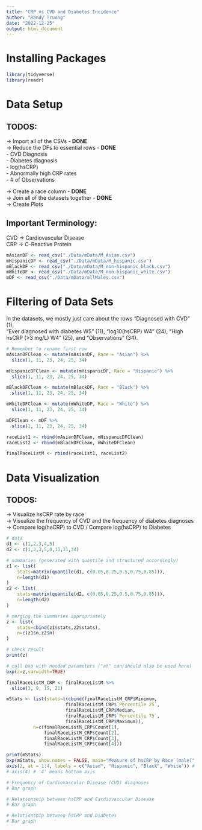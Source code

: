 ```yaml
---
title: "CRP vs CVD and Diabetes Incidence"
author: "Randy Truong"
date: "2022-12-25"
output: html_document
---
```

# Installing Packages 

```r
library(tidyverse)
library(readr)
```

# Data Setup  

## TODOS: 
-> Import all of the CSVs - **DONE**   
-> Reduce the DFs to essential rows - **DONE**   
  - CVD Diagnosis    
  - Diabetes diagnosis    
  - log(hsCRP)   
  - Abnormally high CRP rates    
  - # of Observations      
        
-> Create a race column - **DONE**    
-> Join all of the datasets together - **DONE**   
-> Create Plots     

## Important Terminology: 
CVD -> Cardiovascular Disease           
CRP -> C-Reactive Protein           

```r
mAsianDF <- read_csv("./Data/mData/M_Asian.csv")
mHispanicDF <- read_csv("./Data/mData/M_hispanic.csv")
mBlackDF <- read_csv("./Data/mData/M_non-hispanic_black.csv")
mWhiteDF <- read_csv("./Data/mData/M_non-hispanic_white.csv")
mDF <- read_csv("./Data/mData/allMales.csv")
```

# Filtering of Data Sets 

In the datasets, we mostly just care about the rows "Diagnosed with CVD" (1),  
"Ever diagnosed with diabetes W5" (11), "log10(hsCRP) W4" (24), "High hsCRP (>3 mg/L) W4" (25), and "Observations" (34).

```r

# Remember to rename first row 
mAsianDFClean <- mutate(mAsianDF, Race = "Asian") %>% 
  slice(1, 11, 23, 24, 25, 34) 

mHispanicDFClean <- mutate(mHispanicDF, Race = "Hispanic") %>% 
  slice(1, 11, 23, 24, 25, 34) 

mBlackDFClean <- mutate(mBlackDF, Race = "Black") %>% 
  slice(1, 11, 23, 24, 25, 34) 

mWhiteDFClean <- mutate(mWhiteDF, Race = "White") %>% 
  slice(1, 11, 23, 24, 25, 34) 

mDFClean <- mDF %>% 
  slice(1, 11, 23, 24, 25, 34)

```

```r
raceList1 <- rbind(mAsianDFClean, mHispanicDFClean)
raceList2 <- rbind(mBlackDFClean, mWhiteDFClean)

finalRaceListM <- rbind(raceList1, raceList2)

```


# Data Visualization  

## TODOS: 

-> Visualize hsCRP rate by race     
-> Visualize the frequency of CVD and the frequency of diabetes diagnoses    
-> Compare log(hsCRP) to CVD / Compare log(hsCRP) to Diabetes    

```r
# data
d1 <- c(1,2,3,4,5)
d2 <- c(1,2,3,5,8,13,21,34)

# summaries (generated with quantile and structured accordingly)
z1 <- list(
    stats=matrix(quantile(d1, c(0.05,0.25,0.5,0.75,0.85))),
    n=length(d1)
)
z2 <- list(
    stats=matrix(quantile(d2, c(0.05,0.25,0.5,0.75,0.85))),
    n=length(d2)
)

# merging the summaries appropriately
z <- list(
    stats=cbind(z1$stats,z2$stats),
    n=c(z1$n,z2$n)
)

# check result
print(z)

# call bxp with needed parameters ("at" can/should also be used here)
bxp(z=z,varwidth=TRUE)
```

```r
finalRaceListM_CRP <- finalRaceListM %>% 
  slice(3, 9, 15, 21)

mStats <- list(stats=t(cbind(finalRaceListM_CRP$Minimum,
                      finalRaceListM_CRP$`Percentile 25`,
                      finalRaceListM_CRP$Median,
                      finalRaceListM_CRP$`Percentile 75`,
                      finalRaceListM_CRP$Maximum)),
          n=c(finalRaceListM_CRP$Count[1],
              finalRaceListM_CRP$Count[2],
              finalRaceListM_CRP$Count[3],
              finalRaceListM_CRP$Count[4]))

print(mStats)
bxp(mStats, show.names = FALSE, main="Measure of hsCRP by Race (male)", ylab= "Race", xlab="hsCRP(mg/L)", ylim= c(0,10), horizontal = TRUE )
axis(2, at = 1:4, labels = c("Asian", "Hispanic", "Black", "White")) # '2' means left axis 
# axis(4) # '4' means bottom axis 

```

```r
# Frequency of Cardiovascular Disease (CVD) diagnoses 
# Bar graph 

```

```r
# Relationship between hsCRP and Cardiovascular Disease
# Bar graph 

# Relationship between hsCRP and Diabetes
# Bar graph 

```


